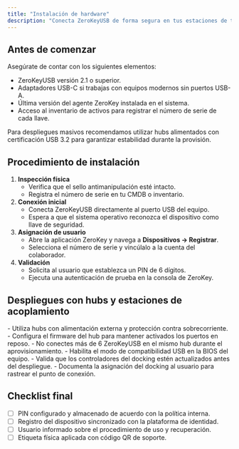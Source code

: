 ```yaml
---
title: "Instalación de hardware"
description: "Conecta ZeroKeyUSB de forma segura en tus estaciones de trabajo"
---
```


## Antes de comenzar

Asegúrate de contar con los siguientes elementos:

- ZeroKeyUSB versión 2.1 o superior.
- Adaptadores USB-C si trabajas con equipos modernos sin puertos USB-A.
- Última versión del agente ZeroKey instalada en el sistema.
- Acceso al inventario de activos para registrar el número de serie de cada llave.

<Note>
  Para despliegues masivos recomendamos utilizar hubs alimentados con certificación USB 3.2 para garantizar estabilidad durante la provisión.
</Note>

## Procedimiento de instalación

1. **Inspección física**
   - Verifica que el sello antimanipulación esté intacto.
   - Registra el número de serie en tu CMDB o inventario.
2. **Conexión inicial**
   - Conecta ZeroKeyUSB directamente al puerto USB del equipo.
   - Espera a que el sistema operativo reconozca el dispositivo como llave de seguridad.
3. **Asignación de usuario**
   - Abre la aplicación ZeroKey y navega a **Dispositivos → Registrar**.
   - Selecciona el número de serie y vincúlalo a la cuenta del colaborador.
4. **Validación**
   - Solicita al usuario que establezca un PIN de 6 dígitos.
   - Ejecuta una autenticación de prueba en la consola de ZeroKey.

## Despliegues con hubs y estaciones de acoplamiento

<AccordionGroup>
  <Accordion title="Hubs USB">
    - Utiliza hubs con alimentación externa y protección contra sobrecorriente.
    - Configura el firmware del hub para mantener activados los puertos en reposo.
    - No conectes más de 6 ZeroKeyUSB en el mismo hub durante el aprovisionamiento.
  </Accordion>
  <Accordion title="Dockings corporativos">
    - Habilita el modo de compatibilidad USB en la BIOS del equipo.
    - Valida que los controladores del docking estén actualizados antes del despliegue.
    - Documenta la asignación del docking al usuario para rastrear el punto de conexión.
  </Accordion>
</AccordionGroup>

## Checklist final

- [ ] PIN configurado y almacenado de acuerdo con la política interna.
- [ ] Registro del dispositivo sincronizado con la plataforma de identidad.
- [ ] Usuario informado sobre el procedimiento de uso y recuperación.
- [ ] Etiqueta física aplicada con código QR de soporte.

